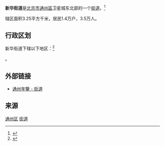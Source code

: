 {{expand|time=2009-08-04T09:25:27+00:00}}
{{中国乡级行政区
|景观照片文件名 = Tongzhou Randeng Pagoda (20171124114121).jpg
|景观照片描述 = [[通州燃灯塔|通州燃灯塔]]及通州北关商务中心区
|汉语拼音 = 
|其他语言 = 
|其他语言名称 = 
|旧称 = 
|地名出处 = 
|位置图文件名 = 
|位置图描述 = 
|自定义图片= 
|建置时间 = 1997年（撤通州镇设街道）
|政府驻地 = 
|毗邻 = 
|总面积 = 
|总人口 = 
|总人口年份 = 
|户籍人口 = 
|户籍人口年份 = 
|常住人口 = 
|常住人口年份 = 
|人口密度 = 
|GDP = 
|GDP年份 = 
|邮政编码 = 
|电话区号 = 10
|官方网站 = 
|网站名称 = 
|11/01/12/002/000}}
'''新华街道'''是[[北京市|北京市]][[通州区_(北京市)|通州區]]卫星城东北部的一个[[街道办事处|街道]]。<ref>{{PRC admin/ref sgc|{{PRC admin/parent|11/01/12/002/000}}}}</ref>

辖区面积3.25平方千米，居民1.4万户，3.5万人。

== 行政区划 ==
新华街道下辖以下地区：<ref>{{PRC admin/ref sgc|11/01/12/002/000}}</ref>

{{PRC admin/children|11/01/12/002/000}}。

==外部链接==
*[http://www.bjtzh.gov.cn/portal/zjtz/tznj/lingba/a/webinfo/2009/02/1234165930589623.htm 通州年鑒 - 街道] {{Webarchive|url=https://archive.today/20121202115604/http://www.bjtzh.gov.cn/portal/zjtz/tznj/lingba/a/webinfo/2009/02/1234165930589623.htm |date=2012-12-02 }}

==来源==
{{Reflist|2}}

{{北京市通州区行政区划}}
{{北京市通州区行政区划图}}
{{北京行政区划小作品}}

[[Category:北京市街道_(行政区划)|通州区]]
[[Category:北京市通州区行政区划|街道]]